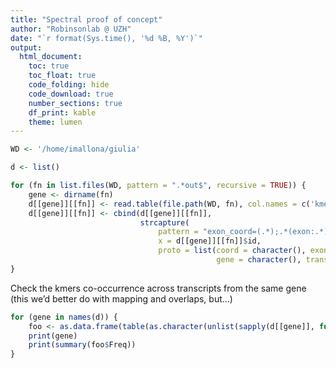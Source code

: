 ```yaml
---
title: "Spectral proof of concept"
author: "Robinsonlab @ UZH"
date: "`r format(Sys.time(), '%d %B, %Y')`"
output: 
  html_document:
    toc: true
    toc_float: true
    code_folding: hide
    code_download: true
    number_sections: true
    df_print: kable
    theme: lumen
---
```



```r
WD <- '/home/imallona/giulia'

```

```r
d <- list()

for (fn in list.files(WD, pattern = ".*out$", recursive = TRUE)) {
    gene <- dirname(fn)
    d[[gene]][[fn]] <- read.table(file.path(WD, fn), col.names = c('kmer', 'count', 'id'))
    d[[gene]][[fn]] <- cbind(d[[gene]][[fn]],
                             strcapture(
                                 pattern = "exon_coord=(.*);.*(exon:.*);Parent.*(gene_id=.*);.*(transcript_id=.*);gene_type.*",
                                 x = d[[gene]][[fn]]$id,
                                 proto = list(coord = character(), exon = character(),
                                              gene = character(), transcript = character())))
}

```

Check the kmers co-occurrence across transcripts from the same gene (this we'd better do with mapping and overlaps, but...)

```r
for (gene in names(d)) {
    foo <- as.data.frame(table(as.character(unlist(sapply(d[[gene]], function(x) return(x$kmer))))))
    print(gene)
    print(summary(foo$Freq))
}
```
